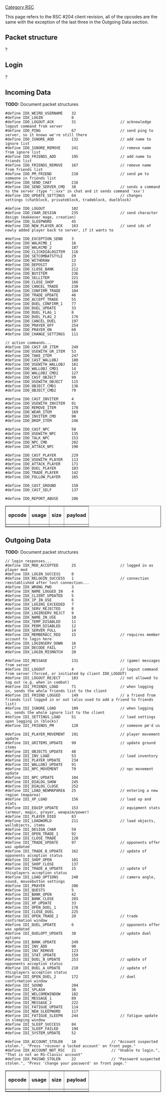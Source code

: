 [[Category RSC]]

This page refers to the RSC #204 client revision, all of the opcodes are the same with the exception of the last three in the Outgoing Data section.


== '''Packet structure''' ==
?

== '''Login''' ==
?

== '''Incoming Data''' ==
'''TODO:''' Document packet structures
<pre>
#define IDX_WEIRD_USERNAME    32
#define IDX_LOGIN             0
#define IDO_LOGOUT_ACK        31                    // acknowledge logout command from server
#define IDO_PING              67                    // send ping to server, so it knows we're still there
#define IDO_IGNORE_ADD        132                   // add name to ignore list
#define IDO_IGNORE_REMOVE     241                   // remove name from ignore list
#define IDO_FRIENDS_ADD       195                   // add name to friends list
#define IDO_FRIENDS_REMOVE    167                   // remove name from friends list
#define IDO_PM_FRIEND         218                   // send pm to someone in friends list
#define IDO_SEND_CHAT         216
#define IDO_SEND_SERVER_CMD   38                    // sends a command to the server (type "::xxx" in chat and it sends command 'xxx')
#define IDO_UPDATE_SETTINGS   64                    // changes settings (chatblock, privateblock, tradeblock, duelblock)

#define IDO_LOGOUT            102
#define IDO_CHAR_DESIGN       235                   // send character design (makeover mage, creation)
#define IDO_SLEEPWORD         45
#define IDO_NEW_PLAYER_ACK    163                   // send ids of newly added player back to server, if it wants to

#define IDO_EXCEPTION_SEND    3
#define IDO_WALKCMD_1         16
#define IDO_WALKCMD_2         187
#define IDO_CLICKDIALOGITEM   116
#define IDO_SETCOMBATSTYLE    29
#define IDO_WITHDRAW          22
#define IDO_DEPOSIT           23
#define IDO_CLOSE_BANK        212
#define IDO_BUYITEM           236
#define IDO_SELLITEM          221
#define IDO_CLOSE_SHOP        166
#define IDO_CANCEL_TRADE      230
#define IDO_CONFIRM_TRADE     104
#define IDO_TRADE_UPDATE      46
#define IDO_ACCEPT_TRADE      55
#define IDO_DUEL_CONFIRM_1    77
#define IDO_DUEL_UPDATE       33
#define IDO_DUEL_FLAG_1       8
#define IDO_DUEL_FLAG_2       176
#define IDO_CANCEL_DUEL       197
#define IDO_PRAYER_OFF        254
#define IDO_PRAYER_ON         60
#define IDO_CHANGE_SETTINGS   111

// action commands...
#define IDO_CAST_GR_ITEM      249
#define IDO_USEWITH_GR_ITEM   53
#define IDO_TAKE_ITEM         247
#define IDO_CAST_WALLOBJ      180
#define IDO_USEWITH_WALLOBJ   161
#define IDO_WALLOBJ_CMD1      14
#define IDO_WALLOBJ_CMD2      127
#define IDO_CAST_OBJECT       99
#define IDO_USEWITH_OBJECT    115
#define IDO_OBJECT_CMD1       136
#define IDO_OBJECT_CMD2       79

#define IDO_CAST_INVITEM      4
#define IDO_USEWITH_INVITEM   91
#define IDO_REMOVE_ITEM       170
#define IDO_WEAR_ITEM         169
#define IDO_INVITEM_CMD       90
#define IDO_DROP_ITEM         246

#define IDO_CAST_NPC          50
#define IDO_USEWITH_NPC       135
#define IDO_TALK_NPC          153
#define IDO_NPC_CMD           202
#define IDO_ATTACK_NPC        190

#define IDO_CAST_PLAYER       229
#define IDO_USEWITH_PLAYER    113
#define IDO_ATTACK_PLAYER     171
#define IDO_DUEL_PLAYER       103
#define IDO_TRADE_PLAYER      142
#define IDO_FOLLOW_PLAYER     165

#define IDO_CAST_GROUND       158
#define IDO_CAST_SELF         137

#define IDO_REPORT_ABUSE      206
</pre>

<table border="1" cellpadding="3" cellspacing="3">
	<tr>
		<td><b>opcode</b></td>
		<td><b>usage</b></td>
		<td><b>size</b></td>
		<td><b>payload</b></td>
	</tr>

	<tr>
		<td></td>
		<td></td>
		<td></td>
		<td></td>
	</tr>
</table>

== '''Outgoing Data''' ==
'''TODO:''' Document packet structures
<pre>
// login responses...
#define IDX_MOD_ACCEPTED      25                    // logged in as player mod
#define IDX_LOGIN_SUCCESS     0
#define IDX_RELOGIN_SUCCESS   1                     // connection reestablished after lost connection...
#define IDX_WRONG_PWD         3
#define IDX_NAME_LOGGED_IN    4
#define IDX_CLIENT_UPDATED    5
#define IDX_IP_IN_USE         6
#define IDX_LOGINS_EXCEEDED   7
#define IDX_SERV_REJECTED     8
#define IDX_LOGINSERV_REJCT   9
#define IDX_NAME_IN_USE       10
#define IDX_TEMP_DISABLED     11
#define IDX_PERM_DISABLED     12
#define IDX_SERVER_FULL       14
#define IDX_MEMBERACC_REQ     15                    // requires member account to login here
#define IDX_LOGINSERV_DOWN    16
#define IDX_DECODE_FAIL       17
#define IDX_LOGIN_MISMATCH    20

#define IDI_MESSAGE           131                   // (game) messages from server
#define IDI_LOGOUT            4                     // logout command from server (forced, or initiated by client IDO_LOGOUT)
#define IDI_LOGOUT_REJECT     183                   // not allowed to log out (e.g. when in combat)
#define IDI_FRIENDS_LOAD      71                    // when logging in, sends the whole friends list to the client
#define IDI_FRIEND_LOGGED     149                   // a friend from friends list logged in or out (also used to add a friend to friends list)
#define IDI_IGNORE_LOAD       109                   // when logging in, sends the whole ignore list to the client
#define IDI_SETTINGS_LOAD     51                    // load settings upon logging in (blocks)
#define IDI_FRIENDS_PM        120                   // someone pm'd us

#define IDI_PLAYER_MOVEMENT   191                   // player movement update
#define IDI_GRITEMS_UPDATE    99                    // update ground items
#define IDI_OBJECTS_UPDATE    48
#define IDI_INV_LOAD          53                    // load inventory
#define IDI_PLAYER_UPDATE     234
#define IDI_WALLOBJ_UPDATE    91
#define IDI_NPC_MOVEMENT      79                    // npc movement update
#define IDI_NPC_UPDATE        104
#define IDI_DIALOG_SHOW       245
#define IDI_DIALOG_CLOSE      252
#define IDI_LOAD_NEWMAPAREA   25                    // entering a new region (maparea)
#define IDI_XP_LOAD           156                   // load xp and stats
#define IDI_EQUIP_UPDATE      153                   // equipment stats (armour, magic, prayer, weapaim/power)
#define IDI_PLAYER_DIED       83
#define IDI_LOADWORLD         211                   // load objects, wallobjects, items
#define IDI_DESIGN_CHAR       59
#define IDI_OPEN_TRADE_1      92
#define IDI_CLOSE_TRADE       128
#define IDI_TRADE_UPDATE      97                    // opponents offer was updated
#define IDI_TRADE_B_UPDATE    162                   // update of opponents acception status
#define IDI_SHOP_OPEN         101
#define IDI_SHOP_CLOSE        137
#define IDI_TRADE_A_UPDATE    15                    // update of thisplayers acception status
#define IDI_LOAD_OPTIONS      240                   // camera angle, sound, mousebutton settings
#define IDI_PRAYER            206
#define IDI_QUESTS            5
#define IDI_BANK_OPEN         42
#define IDI_BANK_CLOSE        203
#define IDI_XP_UPDATE         33
#define IDI_OPEN_DUEL_1       176
#define IDI_CLOSE_DUEL        225
#define IDI_OPEN_TRADE_2      20                    // trade confirmation window
#define IDI_DUEL_UPDATE       6                     // opponents offer was updated
#define IDI_DUELOPT_UPDATE    30                    // update duel options
#define IDI_BANK_UPDATE       249
#define IDI_INV_ADD           90
#define IDI_INV_REMOVE        123
#define IDI_STAT_UPDATE       159
#define IDI_DUEL_B_UPDATE     253                   // update of opponents acception status
#define IDI_DUEL_A_UPDATE     210                   // update of thisplayers acception status
#define IDI_OPEN_DUEL_2       172                   // duel confirmation window
#define IDI_SOUND             204
#define IDI_SPLASH            36
#define IDI_WELCOMEWINDOW     182
#define IDI_MESSAGE_1         89
#define IDI_MESSAGE_2         222
#define IDI_FATIGUE_UPDATE    114
#define IDI_NEW_SLEEPWORD     117
#define IDI_FATIGUE_SLEEPN    244                   // fatigue update in sleeping window
#define IDI_SLEEP_SUCCESS     84
#define IDI_SLEEP_FAILED      194
#define IDI_SYSTEM_UPDATE     52

#define IDX_ACCOUNT_STOLEN    18                // "Account suspected stolen.", "Press 'recover a locked account' on front page."
#define IDX_ACCOUNT_NOT_RSC   21                // "Unable to login.", "That is not an RS-Classic account"
#define IDX_PASSWD_STOLEN     22                // "Password suspected stolen.", "Press 'change your password' on front page."
</pre>

<table border="1" cellpadding="3" cellspacing="3">
	<tr>
		<td><b>opcode</b></td>
		<td><b>usage</b></td>
		<td><b>size</b></td>
		<td><b>payload</b></td>
	</tr>

	<tr>
		<td></td>
		<td></td>
		<td></td>
		<td></td>
	</tr>
</table>